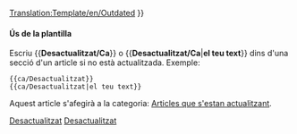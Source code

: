 <noinclude>[[Translation:Template/en/Outdated]]{{en/-}}</noinclude>{{ca/Metacaixa d'avís| tipus  = contingut
| imatge = Outdated_content.png | alt = Contingut desactualitzat
| text   = <strong>Desactualitzat</strong><br />
L'article està desactualitzat. Part del seu contingut ja no és exacte a causa dels canvis de l'última versió. Si us plau actualitzeu aquest article. {{#IF: {{{1|}}} |<br>{{{1}}}|}}
}}<includeonly>{{{2|[[Category:ca/Articles que s'estan actualitzant|{{PAGENAME}}]]}}}</includeonly><noinclude>

====Ús de la plantilla====
Escriu <nowiki>{{</nowiki>'''Desactualitzat/Ca'''<nowiki>}}</nowiki> o <nowiki>{{</nowiki>'''Desactualitzat/Ca'''|'''el teu text'''<nowiki>}}</nowiki> dins d'una secció d'un article si no està actualitzada. Exemple:
<pre>
{{ca/Desactualitzat}} 
{{ca/Desactualitzat|el teu text}}
</pre>
Aquest article s'afegirà a la categoria: [[Category/ca/Articles que s'estan actualitzant|Articles que s'estan actualitzant]].

[[Category:ca/Plantilles|Desactualitzat]][[Category:ca/Caixes de missatges|Desactualitzat]]</noinclude>